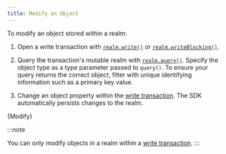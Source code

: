 ```yaml
---
title: Modify an Object
---
```



To modify an object stored within a realm:

1. Open a write transaction with [`realm.write()`](https://docs.mongodb.com/realm-sdks/kotlin/latest/library-base/-realm%20-kotlin%20-multiplatform%20-s-d-k/io.realm/-realm/write.html)
   or [`realm.writeBlocking()`](https://docs.mongodb.com/realm-sdks/kotlin/latest/library-base/-realm%20-kotlin%20-multiplatform%20-s-d-k/io.realm/-realm/write-blocking.html).

1. Query the transaction's mutable realm with [`realm.query()`](https://docs.mongodb.com/realm-sdks/kotlin/latest/library-base/-realm%20-kotlin%20-multiplatform%20-s-d-k/io.realm.query/-realm-query/query.html).
   Specify the object type as a type parameter passed to `query()`.
   To ensure your query returns the correct object, filter with unique
   identifying information such as a primary key value.

1. Change an object property within the
   [write transaction](/sdk/kotlin/realm-database/write-transactions).
   The SDK automatically persists changes to the realm.

<CodeBlock language="kotlin">{Modify}</CodeBlock>

:::note

You can only modify objects in a realm within a
[write transaction](/sdk/kotlin/realm-database/write-transactions).
:::
